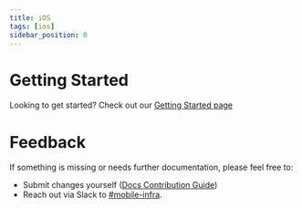 ```yaml
---
title: iOS
tags: [ios]
sidebar_position: 0
---
```


# Getting Started

Looking to get started? Check out our [Getting Started page](./getting-started.mdx)

# Feedback

If something is missing or needs further documentation, please feel free to:

- Submit changes yourself ([Docs Contribution Guide](/))
- Reach out via Slack to [#mobile-infra](https://linkedin-randd.slack.com/archives/C6RL5TCTT).
